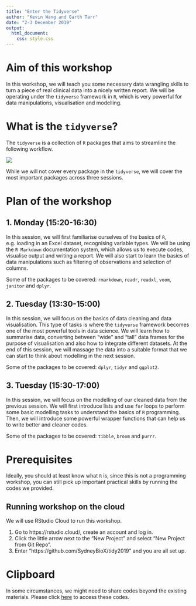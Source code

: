 ```yaml
---
title: "Enter the Tidyverse"
author: "Kevin Wang and Garth Tarr"
date: "2-3 December 2019"
output:
  html_document:
    css: style.css
---
```


# Aim of this workshop

In this workshop, we will teach you some necessary data wrangling skills to turn a piece of real clinical data into a nicely written report. We will be operating under the `tidyverse` framework in `R`, which is very powerful for data manipulations, visualisation and modelling. 

# What is the `tidyverse`? 

The `tidyverse` is a collection of `R` packages that aims to streamline the following workflow.

![](https://rstudio-education.github.io/tidyverse-cookbook/images/data-science-workflow.png)

While we will not cover every package in the `tidyverse`, we will cover the most important packages across three sessions. 


# Plan of the workshop {.tabset}

## 1. Monday (15:20-16:30)

In this session, we will first familiarise ourselves of the basics of `R`, e.g. loading in an Excel dataset, recognising variable types.  We will be using the `R Markdown` documentation system, which allows us to execute codes, visualise output and writing a report. We will also start to learn the basics of data manipulations such as filtering of observations and selection of columns. 

Some of the packages to be covered: `rmarkdown`, `readr`, `readxl`, `voom`, `janitor` and `dplyr`. 

## 2. Tuesday (13:30-15:00)

In this session, we will focus on the basics of data cleaning and data visualisation. This type of tasks is where the `tidyverse` framework becomes one of the most powerful tools in data science. We will learn how to summarise data, converting between "wide" and "tall" data frames for the purpose of visualisation and also how to integrate different datasets. At the end of this session, we will massage the data into a suitable format that we can start to think about modelling in the next session. 

Some of the packages to be covered: `dplyr`, `tidyr` and `ggplot2`.

## 3. Tuesday (15:30-17:00)

In this session, we will focus on the modelling of our cleaned data from the previous session. We will first introduce lists and use `for` loops to perform some basic modelling tasks to understand the basics of `R` programming. Then, we will introduce some powerful wrapper functions that can help us to write better and cleaner codes. 

Some of the packages to be covered: `tibble`, `broom` and `purrr`.

# Prerequisites

Ideally, you should at least know what `R` is, since this is not a programming workshop, you can still pick up important practical skills by running the codes we provided. 

## Running workshop on the cloud

We will use RStudio Cloud to run this workshop. 

1. Go to https://rstudio.cloud/, create an account and log in. 
2. Click the little arrow next to the "New Project" and select "New Project from Git Repo".
3. Enter "https://github.com/SydneyBioX/tidy2019" and you are all set up. 

# Clipboard

In some circumstances, we might need to share codes beyond the existing materials. Please click [here](https://docs.google.com/document/d/136YffzxjkUM8RIGsnjD_yOkCTWw4Ijdwjy4_58nC-zc/edit?usp=sharing) to access these codes.
